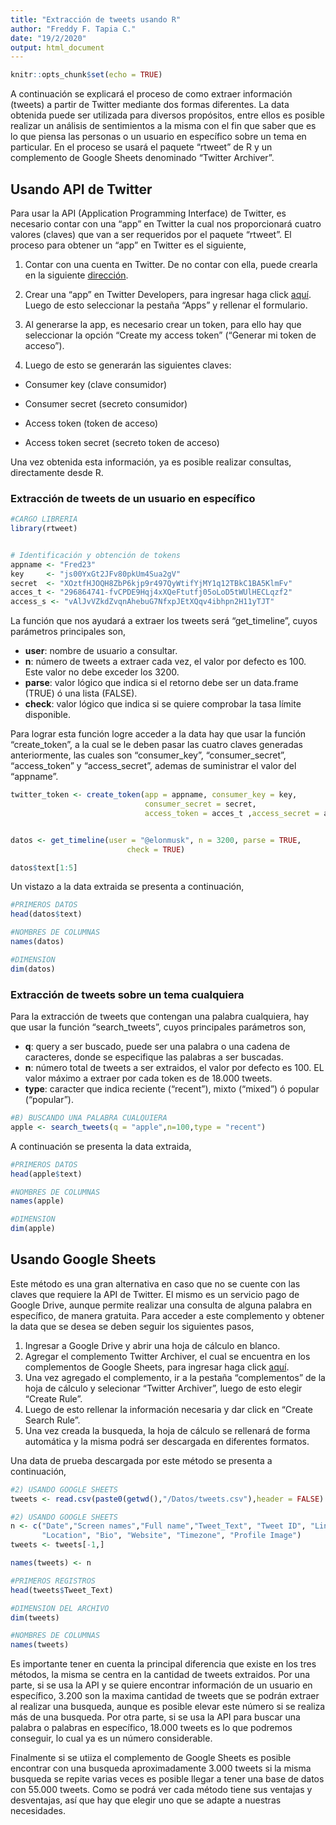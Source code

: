 ---
title: "Extracción de tweets usando R"
author: "Freddy F. Tapia C."
date: "19/2/2020"
output: html_document
---

```{r setup, include=FALSE}
knitr::opts_chunk$set(echo = TRUE)
```

A continuación se explicará el proceso de como extraer información (tweets) a partir de Twitter mediante dos formas diferentes. La data obtenida puede ser utilizada para diversos propósitos, entre ellos es posible realizar un análisis de sentimientos a la misma con el fin que saber que es lo que piensa las personas o un usuario en específico sobre un tema en particular. En el proceso se usará el paquete "rtweet" de R y un complemento de Google Sheets denominado "Twitter Archiver".

## Usando API de Twitter

Para usar la API (Application Programming Interface) de Twitter, es necesario contar con una "app" en Twitter la cual nos proporcionará cuatro valores (claves) que van a ser requeridos por el paquete "rtweet". El proceso para obtener un "app" en Twitter es el siguiente,

1) Contar con una cuenta en Twitter. De no contar con ella, puede crearla en la siguiente <a href="https://twitter.com/signup" target="_blank">dirección</a>.

2) Crear una "app" en Twitter Developers, para ingresar haga click <a href="https://developer.twitter.com/" target="_blank">aquí</a>. Luego de esto seleccionar la pestaña "Apps" y rellenar el formulario.

3) Al generarse la app, es necesario crear un token, para ello hay que seleccionar la opción "Create my access token" ("Generar mi token de acceso").

4) Luego de esto se generarán las siguientes claves:

  * Consumer key (clave consumidor)

  * Consumer secret (secreto consumidor)

  * Access token (token de acceso)

  * Access token secret (secreto token de acceso)

Una vez obtenida esta información, ya es posible realizar consultas, directamente desde R.

### Extracción de tweets de un usuario en específico

```{r echo=FALSE}
#CARGO LIBRERIA
library(rtweet)


# Identificación y obtención de tokens
appname <- "Fred23"
key     <- "js00YxGt2JFv80pkUm4Sua2gV"
secret  <- "XOztfHJOQH8ZbP6kjp9r497QyWtifYjMY1q12TBkC1BA5KlmFv"
acces_t <- "296864741-fvCPDE9Hqj4xXQeFtutfj05oLoD5tWUlHECLqzf2"
access_s <- "vAlJvVZkdZvqnAhebuG7NfxpJEtXQqv4ibhpn2H11yTJT"

```


La función que nos ayudará a extraer los tweets será "get_timeline", cuyos parámetros principales son,

* **user**: nombre de usuario a consultar.
* **n**: número de tweets a extraer cada vez, el valor por defecto es 100. Este valor no debe exceder los 3200.
* **parse**: valor lógico que indica si el retorno debe ser un data.frame (TRUE) ó una lista (FALSE).
* **check**: valor lógico que indica si se quiere comprobar la tasa límite disponible.

Para lograr esta función logre acceder a la data hay que usar la función "create_token", a la cual se le deben pasar las cuatro claves generadas anteriormente, las cuales son "consumer_key", "consumer_secret", "access_token" y "access_secret", ademas de suministrar el valor del "appname".

```{r echo=TRUE}
twitter_token <- create_token(app = appname, consumer_key = key,
                              consumer_secret = secret,
                              access_token = acces_t ,access_secret = access_s)


datos <- get_timeline(user = "@elonmusk", n = 3200, parse = TRUE,
                          check = TRUE)

datos$text[1:5]


```

Un vistazo a la data extraida se presenta a continuación,

```{r echo=TRUE}
#PRIMEROS DATOS
head(datos$text)

#NOMBRES DE COLUMNAS
names(datos)

#DIMENSION
dim(datos)

```


### Extracción de tweets sobre un tema cualquiera

Para la extracción de tweets que contengan una palabra cualquiera, hay que usar la función "search_tweets", cuyos principales parámetros son,

* **q**: query a ser buscado, puede ser una palabra o una cadena de caracteres, donde se especifique las palabras a ser buscadas.
* **n**: número total de tweets a ser extraidos, el valor por defecto es 100. EL valor máximo a extraer por cada token es de 18.000 tweets.
* **type**: caracter que indica reciente ("recent"), mixto ("mixed") ó popular ("popular").

```{r echo=TRUE}
#B) BUSCANDO UNA PALABRA CUALQUIERA
apple <- search_tweets(q = "apple",n=100,type = "recent")

```

A continuación se presenta la data extraida,

```{r echo=TRUE}
#PRIMEROS DATOS
head(apple$text)

#NOMBRES DE COLUMNAS
names(apple)

#DIMENSION
dim(apple)

```

## Usando Google Sheets

Este método es una gran alternativa en caso que no se cuente con las claves que requiere la API de Twitter. El mismo es un servicio pago de Google Drive, aunque permite realizar una consulta de alguna palabra en específico, de manera gratuita. Para acceder a este complemento y obtener la data que se desea se deben seguir los siguientes pasos,

1) Ingresar a Google Drive y abrir una hoja de cálculo en blanco.
2) Agregar el complemento Twitter Archiver, el cual se encuentra en los complementos de Google Sheets, para ingresar haga click <a href="https://gsuite.google.com/marketplace" target="_blank">aquí</a>. 
3) Una vez agregado el complemento, ir a la pestaña "complementos" de la hoja de cálculo y selecionar "Twitter Archiver", luego de esto elegir "Create Rule".
4) Luego de esto rellenar la información necesaria y dar click en "Create Search Rule".
5) Una vez creada la busqueda, la hoja de cálculo se rellenará de forma automática y la misma podrá ser descargada en diferentes formatos.


Una data de prueba descargada por este método se presenta a continuación,

```{r echo=TRUE}
#2) USANDO GOOGLE SHEETS
tweets <- read.csv(paste0(getwd(),"/Datos/tweets.csv"),header = FALSE)

```

```{r echo=FALSE}
#2) USANDO GOOGLE SHEETS
n <- c("Date","Screen names","Full name","Tweet_Text", "Tweet ID", "Link(s)", "Media", "Location","Retweets", "Favorites","App", "Followers", "Follows", "Listed", "Verfied", "User Since",
       "Location", "Bio", "Website", "Timezone", "Profile Image")
tweets <- tweets[-1,]

names(tweets) <- n

```

```{r echo=TRUE}
#PRIMEROS REGISTROS
head(tweets$Tweet_Text)

#DIMENSION DEL ARCHIVO
dim(tweets)

#NOMBRES DE COLUMNAS
names(tweets)

```

Es importante tener en cuenta la principal diferencia que existe en los tres métodos, la misma se centra en la cantidad de tweets extraidos. Por una parte, si se usa la API y se quiere encontrar información de un usuario en específico, 3.200 son la maxima cantidad de tweets que se podrán extraer al realizar una busqueda, aunque es posible elevar este número si se realiza más de una busqueda. Por otra parte, si se usa la API para buscar una palabra o palabras en específico, 18.000 tweets es lo que podremos conseguir, lo cual ya es un número considerable.

Finalmente si se utiiza el complemento de Google Sheets es posible encontrar con una busqueda aproximadamente 3.000 tweets si la misma busqueda se repite varias veces es posible llegar a tener una base de datos con 55.000 tweets. Como se podrá ver cada método tiene sus ventajas y desventajas, así que hay que elegir uno que se adapte a nuestras necesidades.










